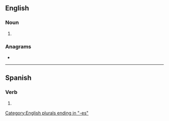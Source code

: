 ==English==

===Noun===
{{head|en|noun form}}

# {{plural of|en|alias}}

===Anagrams===
* {{anagrams|en|a=aaeilss|assaile}}

[[Category:English plurals ending in "-es"]]

----

==Spanish==

===Verb===
{{head|es|verb form}}

# {{es-verb form of|ending=ar|mood=subjunctive|tense=imperfect|sera=se|pers=2|formal=no|number=singular|aliar}}